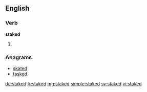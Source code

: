 ==English==

===Verb===
'''staked'''

# {{en-past of|stake}}

===Anagrams===
* [[skated#English|skated]]
* [[tasked#English|tasked]]

[[de:staked]]
[[fr:staked]]
[[mg:staked]]
[[simple:staked]]
[[sv:staked]]
[[vi:staked]]